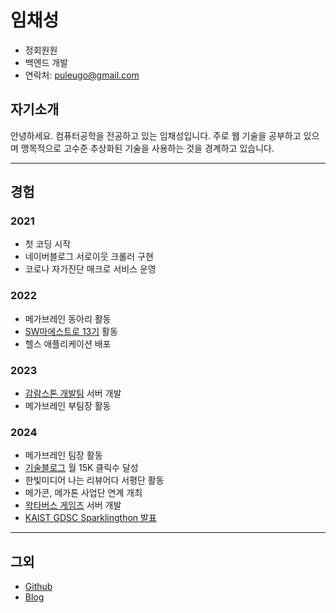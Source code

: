 # 임채성

- 정회원원
- 백엔드 개발
- 연락처: [puleugo@gmail.com](mailto:puleugo@gmail.com)

## 자기소개

안녕하세요. 컴퓨터공학을 전공하고 있는 임채성입니다. 주로 웹 기술을 공부하고 있으며 맹목적으로 고수준 추상화된 기술을 사용하는 것을 경계하고 있습니다.

---

## 경험

### 2021

- 첫 코딩 시작
- 네이버블로그 서로이웃 크롤러 구현
- 코로나 자가진단 매크로 서비스 운영

### 2022

- 메가브레인 동아리 활동
- [SW마에스트로 13기](https://www.swmaestro.org/sw/main/main.do) 활동
- 헬스 애플리케이션 배포

### 2023

- [감람스톤 개발팀](https://gamramstone.com) 서버 개발
- 메가브레인 부팀장 활동

### 2024

- 메가브레인 팀장 활동
- [기술블로그](https://puleugo.tistory.com) 월 15K 클릭수 달성
- 한빛미디어 나는 리뷰어다 서평단 활동
- 메가콘, 메가톤 사업단 연계 개최
- [왁타버스 게임즈](https://waktaverse.games/) 서버 개발
- [KAIST GDSC Sparklingthon 발표](https://puleugo.tistory.com/207)

---

## 그외

- [Github](https://www.github.com/puleugo)
- [Blog](https://puleugo.tistory.com)
